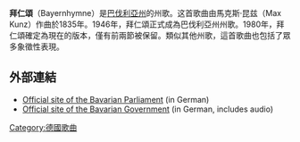 '''拜仁頌'''（Bayernhymne）是[[巴伐利亞州|巴伐利亞州]]的州歌。这首歌曲由馬克斯·昆兹（Max Kunz）作曲於1835年。1946年，拜仁頌正式成為巴伐利亞州州歌。1980年，拜仁頌確定為現在的版本，僅有前兩節被保留。類似其他州歌，這首歌曲也包括了眾多象徵性表現。

==外部連結==
*[https://www.bayern.landtag.de/info-service/staatssymbole/bayernhymne/ Official site of the Bavarian Parliament] {{Wayback|url=https://www.bayern.landtag.de/info-service/staatssymbole/bayernhymne/ |date=20200613060734 }} (in German)
*[https://www.bayern.de/freistaat/wappen-flaggen-und-hymne/bayernhymne-2/ Official site of the Bavarian Government] {{Wayback|url=https://www.bayern.de/freistaat/wappen-flaggen-und-hymne/bayernhymne-2/ |date=20201215093018 }} (in German, includes audio)

[[Category:德國歌曲|Category:德國歌曲]]